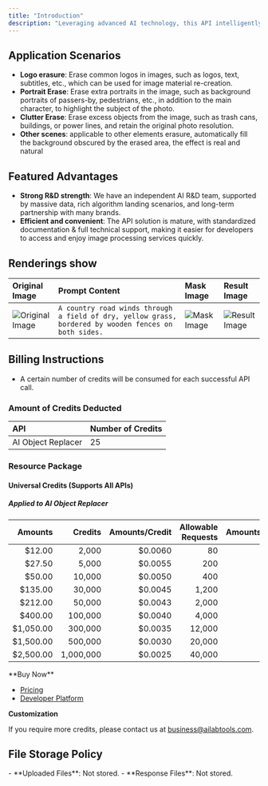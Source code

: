 ```yaml
---
title: "Introduction"
description: "Leveraging advanced AI technology, this API intelligently removes unwanted elements such as text and people from images based on a mask image and fills the empty space with appropriate content generated from user prompts."
---
```


## Application Scenarios

- **Logo erasure**: Erase common logos in images, such as logos, text, subtitles, etc., which can be used for image material re-creation.
- **Portrait Erase**: Erase extra portraits in the image, such as background portraits of passers-by, pedestrians, etc., in addition to the main character, to highlight the subject of the photo.
- **Clutter Erase**: Erase excess objects from the image, such as trash cans, buildings, or power lines, and retain the original photo resolution.
- **Other scenes**: applicable to other elements erasure, automatically fill the background obscured by the erased area, the effect is real and natural

## Featured Advantages

- **Strong R&D strength**: We have an independent AI R&D team, supported by massive data, rich algorithm landing scenarios, and long-term partnership with many brands.
- **Efficient and convenient**: The API solution is mature, with standardized documentation & full technical support, making it easier for developers to access and enjoy image processing services quickly.

## Renderings show

| Original Image                                                                                    | Prompt Content                                                                                        | Mask Image                                                                                  | Result Image                                                                                    |
|:--------------------------------------------------------------------------------------------------|:------------------------------------------------------------------------------------------------------|:--------------------------------------------------------------------------------------------|:------------------------------------------------------------------------------------------------|
| ![Original Image](https://ai-resource.ailabtools.com/ai-object-replacer/doc/OriginalImage-1.webp) | `A country road winds through a field of dry, yellow grass, bordered by wooden fences on both sides.` | ![Mask Image](https://ai-resource.ailabtools.com/ai-object-replacer/doc/MaskImage-1-1.webp) | ![Result Image](https://ai-resource.ailabtools.com/ai-object-replacer/doc/ResultImage-1-1.webp) |

## Billing Instructions

- A certain number of credits will be consumed for each successful API call.

### Amount of Credits Deducted

| API                | Number of Credits |
|:-------------------|:------------------|
| AI Object Replacer | 25                |

### Resource Package

#### Universal Credits (Supports All APIs)

##### Applied to AI Object Replacer

|   Amounts |   Credits | Amounts/Credit | Allowable Requests | Amounts/Request |
|----------:|----------:|---------------:|-------------------:|----------------:|
|    $12.00 |     2,000 |        $0.0060 |                 80 |         $0.1500 |
|    $27.50 |     5,000 |        $0.0055 |                200 |         $0.1375 |
|    $50.00 |    10,000 |        $0.0050 |                400 |         $0.1250 |
|   $135.00 |    30,000 |        $0.0045 |              1,200 |         $0.1125 |
|   $212.00 |    50,000 |        $0.0043 |              2,000 |         $0.1075 |
|   $400.00 |   100,000 |        $0.0040 |              4,000 |         $0.1000 |
| $1,050.00 |   300,000 |        $0.0035 |             12,000 |         $0.0875 |
| $1,500.00 |   500,000 |        $0.0030 |             20,000 |         $0.0750 |
| $2,500.00 | 1,000,000 |        $0.0025 |             40,000 |         $0.0625 |
<Tip>
**Buy Now**

- <a href="https://www.ailabtools.com/price?tab=developer" target="_blank">Pricing</a>
- <a href="https://www.ailabtools.com/developer-platform" target="_blank">Developer Platform</a>

**Customization**

If you require more credits, please contact us at <a href="mailto:business@ailabtools.com">business@ailabtools.com</a>.
</Tip>
## File Storage Policy
<Tip>
- **Uploaded Files**: Not stored.
- **Response Files**: Not stored.
</Tip>